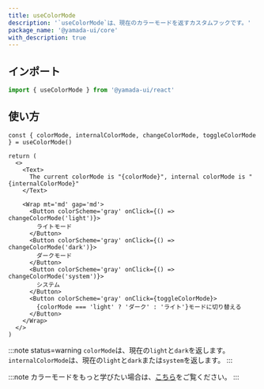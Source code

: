 ```yaml
---
title: useColorMode
description: '`useColorMode`は、現在のカラーモードを返すカスタムフックです。'
package_name: '@yamada-ui/core'
with_description: true
---
```


## インポート

```ts
import { useColorMode } from '@yamada-ui/react'
```

## 使い方

```tsx functional=true
const { colorMode, internalColorMode, changeColorMode, toggleColorMode } = useColorMode()

return (
  <>
    <Text>
      The current colorMode is "{colorMode}", internal colorMode is "{internalColorMode}"
    </Text>

    <Wrap mt='md' gap='md'>
      <Button colorScheme='gray' onClick={() => changeColorMode('light')}>
        ライトモード
      </Button>
      <Button colorScheme='gray' onClick={() => changeColorMode('dark')}>
        ダークモード
      </Button>
      <Button colorScheme='gray' onClick={() => changeColorMode('system')}>
        システム
      </Button>
      <Button colorScheme='gray' onClick={toggleColorMode}>
        {colorMode === 'light' ? 'ダーク' : 'ライト'}モードに切り替える
      </Button>
    </Wrap>
  </>
)
```

:::note status=warning
`colorMode`は、現在の`light`と`dark`を返します。
`internalColorMode`は、現在の`light`と`dark`または`system`を返します。
:::

:::note
カラーモードをもっと学びたい場合は、[こちら](/styled-system/color-mode)をご覧ください。
:::
